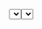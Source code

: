 
<Meta title="Select" component={Select} />

<Story name="Select">
  <Box css={{ display: "flex", gap: "20px", alignItems: 'flex-end' }}>
    <Box css={{ width: "300px" }}>
      <Select
        options={[
          { value: "red", label: "Red" },
          { value: "blue", label: "Blue" },
          { value: "black", label: "Black" }
        ]}
        label="Single"
        placeholder="Select..."
      />
    </Box>
    <Box css={{ width: "300px" }}>
      <Select
        options={[
          { value: "red", label: "Red" },
          { value: "blue", label: "Blue" },
          { value: "black", label: "Black" }
        ]}
        isMulti
        label="isMulti"
        placeholder="Select..."
      />
    </Box>
  </Box>
</Story>
